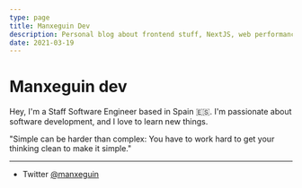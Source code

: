 ```yaml
---
type: page
title: Manxeguin Dev
description: Personal blog about frontend stuff, NextJS, web performance, and more...
date: 2021-03-19
---
```


# Manxeguin dev

Hey, I'm a Staff Software Engineer based in Spain 🇪🇸. I'm passionate about software development, and I love to learn new things.

"Simple can be harder than complex: You have to work hard to get your thinking clean to make it simple."


---

- Twitter [@manxeguin](https://twitter.com/manxeguin1987)